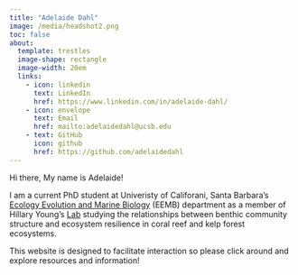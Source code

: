 ```yaml
---
title: "Adelaide Dahl"
image: /media/headshot2.png
toc: false
about: 
  template: trestles
  image-shape: rectangle
  image-width: 20em
  links:
    - icon: linkedin
      text: LinkedIn
      href: https://www.linkedin.com/in/adelaide-dahl/
    - icon: envelope
      text: Email
      href: mailto:adelaidedahl@ucsb.edu
    - text: GitHub
      icon: github
      href: https://github.com/adelaidedahl 
---
```


Hi there, My name is Adelaide!

I am a current PhD student at Univeristy of Califorani, Santa Barbara's [Ecology Evolution and Marine Biology](https://www.eemb.ucsb.edu/academics/graduate){target="_blank"} (EEMB) department as a member of Hillary Young's [Lab](https://young-lab.eemb.ucsb.edu/){target="_blank"} studying the relationships between benthic community structure and ecosystem resilience in coral reef and kelp forest ecosystems. 

This website is designed to facilitate interaction so please click around and explore resources and information! 
